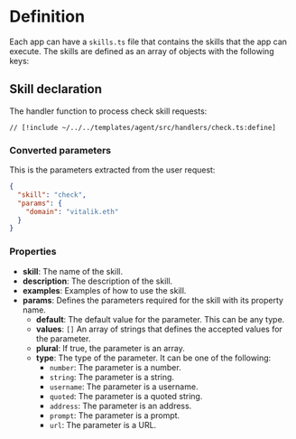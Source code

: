 # Definition

Each app can have a `skills.ts` file that contains the skills that the app can execute. The skills are defined as an array of objects with the following keys:

## Skill declaration

The handler function to process check skill requests:

```tsx [src/handlers/check.ts]
// [!include ~/../../templates/agent/src/handlers/check.ts:define]
```

### Converted parameters

This is the parameters extracted from the user request:

```json
{
  "skill": "check",
  "params": {
    "domain": "vitalik.eth"
  }
}
```

### Properties

- **skill**: The name of the skill.
- **description**: The description of the skill.
- **examples**: Examples of how to use the skill.
- **params**: Defines the parameters required for the skill with its property name.
  - **default**: The default value for the parameter. This can be any type.
  - **values**: `[]` An array of strings that defines the accepted values for the parameter.
  - **plural**: If true, the parameter is an array.
  - **type**: The type of the parameter. It can be one of the following:
    - `number`: The parameter is a number.
    - `string`: The parameter is a string.
    - `username`: The parameter is a username.
    - `quoted`: The parameter is a quoted string.
    - `address`: The parameter is an address.
    - `prompt`: The parameter is a prompt.
    - `url`: The parameter is a URL.
